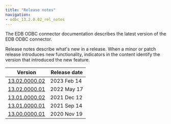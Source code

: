 ```yaml
---
title: "Release notes"
navigation: 
- odbc_13.2.0.02_rel_notes
---
```


The EDB ODBC connector documentation describes the latest version of the EDB ODBC connector. 

Release notes describe what's new in a release. When a minor or patch release introduces new functionality, indicators in the content identify the version that introduced the new feature.

| Version                                   | Release date | 
| ----------------------------------------- | ------------ | 
| [13.02.0000.02](odbc_13.2.0.02_rel_notes) | 2023 Feb 14 |
| [13.02.0000.01](02_odbc_13.2.0.01_rel_notes) | 2022 May 17 |
| [13.01.0000.02](03_odbc_13.1.0.02_rel_notes) | 2021 Dec 12  |
| [13.01.0000.01](04_odbc_13.1.0.01_rel_notes) | 2021 Sep 14  |
| [13.00.0000.01](05_odbc_13.0.0.01_rel_notes) | 2020 Nov 19  |

